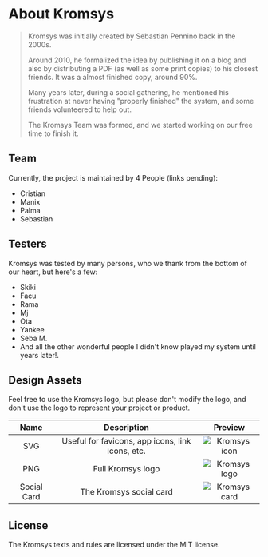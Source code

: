 # About Kromsys

> Kromsys was initially created by Sebastian Pennino back in the 2000s.
> 
> Around 2010, he formalized the idea by publishing it on a blog and also by 
> distributing a PDF (as well as some print copies) to his closest friends.
> It was a almost finished copy, around 90%.
> 
> Many years later, during a social gathering, he mentioned his frustration at 
> never having "properly finished" the system, and some friends volunteered to help out.
> 
> The Kromsys Team was formed, and we started working on our free time to finish it.

## Team

Currently, the project is maintained by 4 People (links pending):

* Cristian
* Manix
* Palma
* Sebastian

## Testers

Kromsys was tested by many persons, who we thank from the bottom of our heart, but here's a few:
- Skiki
- Facu
- Rama
- Mj
- Ota
- Yankee
- Seba M.
- And all the other wonderful people I didn't know played my system until years later!.

## Design Assets

Feel free to use the Kromsys logo, but please don't modify the logo, 
and don't use the logo to represent your project or
product.

|    Name     |                   Description                    |                   Preview                 |
| :---------: | :----------------------------------------------: | :---------------------------------------: |
|     SVG     | Useful for favicons, app icons, link icons, etc. | ![Kromsys icon](/favicon.svg)             |
|     PNG     |                 Full Kromsys logo                | ![Kromsys logo](/apple-touch-icon.png)    |
| Social Card |              The Kromsys social card             | ![Kromsys card](/og.jpeg)                 |

## License

The Kromsys texts and rules are licensed under the MIT license.
